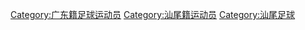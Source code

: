 [[Category:广东籍足球运动员|Category:广东籍足球运动员]]
[[Category:汕尾籍运动员|Category:汕尾籍运动员]]
[[Category:汕尾足球|Category:汕尾足球]]